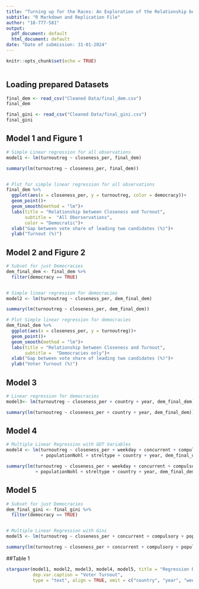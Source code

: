 ```yaml
---
title: "Turning up for the Races: An Exploration of the Relationship between Close Elections and Voter Turnout"
subtitle: "R Markdown and Replication File"
author: "18-777-581"
output:
  pdf_document: default
  html_document: default
date: "Date of submission: 31-01-2024"
---
```


```r
knitr::opts_chunk$set(echo = TRUE)



```



## Loading prepared Datasets
```r

final_dem <- read_csv("Cleaned Data/final_dem.csv")
final_dem

final_gini <- read_csv("Cleaned Data/final_gini.csv")
final_gini

```



## Model 1 and Figure 1
```r
# Simple Linear regression for all observations
model1 <- lm(turnoutreg ~ closeness_per, final_dem)

summary(lm(turnoutreg ~ closeness_per, final_dem))


# Plot for simple linear regression for all observations
final_dem %>% 
  ggplot(aes(x = closeness_per, y = turnoutreg, color = democracy))+
  geom_point()+
  geom_smooth(method = "lm")+
  labs(title = "Relationship between Closeness and Turnout",
       subtitle =  "All Oberservations",
       color = "Democratic")+
  xlab("Gap between vote share of leading two candidates (%)")+
  ylab("Turnout (%)")

```



## Model 2 and Figure 2
```r

# Subset for just Democracies 
dem_final_dem <- final_dem %>% 
  filter(democracy == TRUE)


# Simple linear regression for democracies 
model2 <- lm(turnoutreg ~ closeness_per, dem_final_dem)

summary(lm(turnoutreg ~ closeness_per, dem_final_dem))

# Plot Simple linear regression for democracies 
dem_final_dem %>% 
  ggplot(aes(x = closeness_per, y = turnoutreg))+
  geom_point()+
  geom_smooth(method = "lm")+
  labs(title = "Relationship between Closeness and Turnout",
       subtitle =  "Democracies only")+
  xlab("Gap between vote share of leading two candidates (%)")+
  ylab("Voter Turnout (%)")


```

## Model 3
```r

# Linear regression for democracies
model3<- lm(turnoutreg ~ closeness_per + country + year, dem_final_dem)

summary(lm(turnoutreg ~ closeness_per + country + year, dem_final_dem))


```

## Model 4
```r
# Multiple Linear Regression with GDT Variables
model4 <- lm(turnoutreg ~ closeness_per + weekday + concurrent + compulsory
             + populationNohl + streltype + country + year, dem_final_dem)

summary(lm(turnoutreg ~ closeness_per + weekday + concurrent + compulsory
           + populationNohl + streltype + country + year, dem_final_dem))


```

## Model 5
```r

# Subset for just Democracies 
dem_final_gini <- final_gini %>% 
  filter(democracy == TRUE)


# Multiple Linear Regression with Gini
model5 <- lm(turnoutreg ~ closeness_per + concurrent + compulsory + populationNohl + streltype + gini + weekday + country + year, dem_final_gini)

summary(lm(turnoutreg ~ closeness_per + concurrent + compulsory + populationNohl + streltype + gini + weekday + country + year, dem_final_gini))


```

##Table 1
```r

stargazer(model1, model2, model3, model4, model5, title = "Regression Results", 
          dep.var.caption = "Voter Turnout",
          type = "text", align = TRUE, omit = c("country", "year", "weekday"))


```





